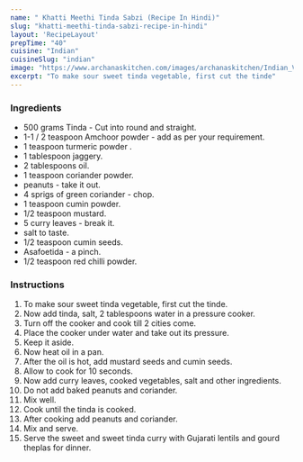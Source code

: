---
name: " Khatti Meethi Tinda Sabzi (Recipe In Hindi)"
slug: "khatti-meethi-tinda-sabzi-recipe-in-hindi"
layout: 'RecipeLayout'
prepTime: "40"
cuisine: "Indian"
cuisineSlug: "indian"
image: "https://www.archanaskitchen.com/images/archanaskitchen/Indian_Vegetables_Dry/Tinda_Kovaikkai_Dandaikkai_Tindora_Nu_Shaak_Recipe_-3.jpg"
excerpt: "To make sour sweet tinda vegetable, first cut the tinde"
---

### Ingredients

- 500 grams Tinda - Cut into round and straight.
-  1-1 / 2 teaspoon Amchoor powder - add as per your requirement.
-  1 teaspoon turmeric powder .
-  1 tablespoon jaggery.
-  2 tablespoons oil.
-  1 teaspoon coriander powder.
-  peanuts - take it out.
-  4 sprigs of green coriander - chop.
-  1 teaspoon cumin powder.
-  1/2 teaspoon mustard.
-  5 curry leaves - break it.
-  salt to taste.
-  1/2 teaspoon cumin seeds.
-  Asafoetida - a pinch.
-  1/2 teaspoon red chilli powder.

### Instructions

1. To make sour sweet tinda vegetable, first cut the tinde.
1. Now add tinda, salt, 2 tablespoons water in a pressure cooker.
1. Turn off the cooker and cook till 2 cities come.
1. Place the cooker under water and take out its pressure.
1. Keep it aside.
1. Now heat oil in a pan.
1. After the oil is hot, add mustard seeds and cumin seeds.
1. Allow to cook for 10 seconds.
1. Now add curry leaves, cooked vegetables, salt and other ingredients.
1. Do not add baked peanuts and coriander.
1. Mix well.
1. Cook until the tinda is cooked.
1. After cooking add peanuts and coriander.
1. Mix and serve.
1. Serve the sweet and sweet tinda curry with Gujarati lentils and gourd theplas for dinner.
